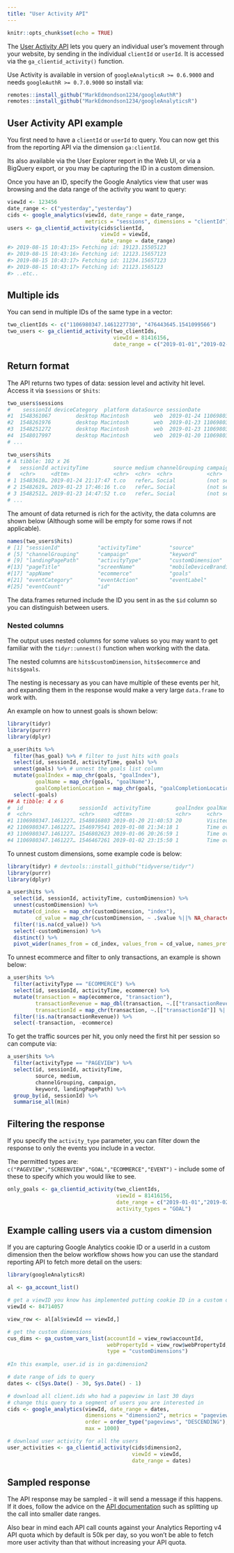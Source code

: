 ```yaml
---
title: "User Activity API"
---
```


```r
knitr::opts_chunk$set(echo = TRUE)
```

The [User Activity API](https://developers.google.com/analytics/devguides/reporting/core/v4/rest/v4/userActivity/search) lets you query an individual user's movement through your website, by sending in the individual `clientId` or `userId`.  It is accessed via the `ga_clientid_activity()` function.

Use Activity is available in version of `googleAnalyticsR >= 0.6.9000` and needs `googleAuthR >= 0.7.0.9000` so install via:

```r
remotes::install_github("MarkEdmondson1234/googleAuthR")
remotes::install_github("MarkEdmondson1234/googleAnalyticsR")
```

## User Activity API example

You first need to have a `clientId` or `userId` to query.  You can now get this from the reporting API via the dimension `ga:clientId`.

Its also available via the User Explorer report in the Web UI, or via a BigQuery export, or you may be capturing the ID in a custom dimension.  

Once you have an ID, specify the Google Analytics view that user was browsing and the data range of the activity you want to query:

```r
viewId <- 123456
date_range <- c("yesterday","yesterday")
cids <- google_analytics(viewId, date_range = date_range, 
                         metrics = "sessions", dimensions = "clientId")
users <- ga_clientid_activity(cids$clientId,
                              viewId = viewId, 
                              date_range = date_range)
#> 2019-08-15 10:43:15> Fetching id: 19123.15505123
#> 2019-08-15 10:43:16> Fetching id: 12123.15657123
#> 2019-08-15 10:43:17> Fetching id: 11234.15657123
#> 2019-08-15 10:43:17> Fetching id: 21123.1565123
#> ..etc..
```

## Multiple ids

You can send in multiple IDs of the same type in a vector:

```r
two_clientIds <- c("1106980347.1461227730", "476443645.1541099566")
two_users <- ga_clientid_activity(two_clientIds,
                                  viewId = 81416156, 
                                  date_range = c("2019-01-01","2019-02-01"))
```

## Return format

The API returns two types of data: session level and activity hit level.  Access it via `$sessions` or `$hits`:

```r
two_users$sessions
#    sessionId deviceCategory  platform dataSource sessionDate                    id
#1  1548361067        desktop Macintosh        web  2019-01-24 1106980347.1461227730
#2  1548261976        desktop Macintosh        web  2019-01-23 1106980347.1461227730
#3  1548251272        desktop Macintosh        web  2019-01-23 1106980347.1461227730
#4  1548017997        desktop Macintosh        web  2019-01-20 1106980347.1461227730
# ...

two_users$hits
# A tibble: 102 x 26
#   sessionId activityTime        source medium channelGrouping campaign keyword hostname
#   <chr>     <dttm>              <chr>  <chr>  <chr>           <chr>    <chr>   <chr>   
# 1 15483610… 2019-01-24 21:17:47 t.co   refer… Social          (not se… (not s… code.ma…
# 2 15482619… 2019-01-23 17:46:16 t.co   refer… Social          (not se… (not s… code.ma…
# 3 15482512… 2019-01-23 14:47:52 t.co   refer… Social          (not se… (not s… code.ma…
# ...
```

The amount of data returned is rich for the activity, the data columns are shown below (Although some will be empty for some rows if not applicable).  

```r
names(two_users$hits)
# [1] "sessionId"            "activityTime"         "source"               "medium"              
# [5] "channelGrouping"      "campaign"             "keyword"              "hostname"            
# [9] "landingPagePath"      "activityType"         "customDimension"      "pagePath"            
#[13] "pageTitle"            "screenName"           "mobileDeviceBranding" "mobileDeviceModel"   
#[17] "appName"              "ecommerce"            "goals"                "has_goal"            
#[21] "eventCategory"        "eventAction"          "eventLabel"           "eventValue"          
#[25] "eventCount"           "id" 
```

The data.frames returned include the ID you sent in as the `$id` column so you can distinguish between users.

### Nested columns

The output uses nested columns for some values so you may want to get familiar with the `tidyr::unnest()` function when working with the data.

The nested columns are `hits$customDimension`, `hits$ecommerce` and `hits$goals`.

The nesting is necessary as you can have multiple of these events per hit, and expanding them in the response would make a very large `data.frame` to work with.

An example on how to unnest goals is shown below:

```r
library(tidyr)
library(purrr)
library(dplyr)

a_user$hits %>% 
  filter(has_goal) %>% # filter to just hits with goals
  select(id, sessionId, activityTime, goals) %>% 
  unnest(goals) %>% # unnest the goals list column
  mutate(goalIndex = map_chr(goals, "goalIndex"), 
         goalName = map_chr(goals, "goalName"), 
         goalCompletionLocation = map_chr(goals, "goalCompletionLocation")) %>%
  select(-goals)
## A tibble: 4 x 6
#  id                  sessionId  activityTime        goalIndex goalName           goalCompletionLocation                
#  <chr>               <chr>      <dttm>              <chr>     <chr>              <chr>                                 
#1 1106980347.1461227… 1548016803 2019-01-20 21:40:53 20        Visited over 4 pa… /googleAnalyticsR/articles/setup.html 
#2 1106980347.1461227… 1546979541 2019-01-08 21:34:18 1         Time over a minut… /googleAnalyticsR/articles/ganalytics…
#3 1106980347.1461227… 1546802623 2019-01-06 20:26:59 1         Time over a minut… /googleAnalyticsR/articles/v4.html    
#4 1106980347.1461227… 1546467261 2019-01-02 23:15:50 1         Time over a minut… /googleAnalyticsR/   
```

To unnest custom dimensions, some example code is below:

```r
library(tidyr) # devtools::install_github("tidyverse/tidyr")
library(purrr)
library(dplyr)

a_user$hits %>% 
  select(id, sessionId, activityTime, customDimension) %>% 
  unnest(customDimension) %>% 
  mutate(cd_index = map_chr(customDimension, "index"), 
         cd_value = map_chr(customDimension, ~ .$value %||% NA_character_)) %>%
  filter(!is.na(cd_value)) %>%
  select(-customDimension) %>%
  distinct() %>%
  pivot_wider(names_from = cd_index, values_from = cd_value, names_prefix = "customDim")
```

To unnest ecommerce and filter to only transactions, an example is shown below:

```r
a_user$hits %>%
  filter(activityType == "ECOMMERCE") %>%
  select(id, sessionId, activityTime, ecommerce) %>%
  mutate(transaction = map(ecommerce, "transaction"),
         transactionRevenue = map_dbl(transaction, ~.[["transactionRevenue"]] %||% NA),
         transactionId = map_chr(transaction, ~.[["transactionId"]] %||% NA)) %>%
  filter(!is.na(transactionRevenue)) %>%
  select(-transaction, -ecommerce)
```

To get the traffic sources per hit, you only need the first hit per session so can compute via:

```r
a_user$hits %>%
  filter(activityType == "PAGEVIEW") %>%
  select(id, sessionId, activityTime, 
         source, medium, 
         channelGrouping, campaign, 
         keyword, landingPagePath) %>%
  group_by(id, sessionId) %>%
  summarise_all(min)
```

## Filtering the response

If you specify the `activity_type` parameter, you can filter down the response to only the events you include in a vector.  

The permitted types are: `c("PAGEVIEW","SCREENVIEW","GOAL","ECOMMERCE","EVENT")` - include some of these to specify which you would like to see.

```r
only_goals <- ga_clientid_activity(two_clientIds,
                                   viewId = 81416156, 
                                   date_range = c("2019-01-01","2019-02-01"),
                                   activity_types = "GOAL")
```

## Example calling users via a custom dimension

If you are capturing Google Analytics cookie ID or a userId in a custom dimension then the below workflow shows how you can use the standard reporting API to fetch more detail on the users:

```r
library(googleAnalyticsR)

al <- ga_account_list()

# get a viewID you know has implemented putting cookie ID in a custom dimension
viewId <- 84714057

view_row <- al[al$viewId == viewId,]

# get the custom dimensions
cus_dims <- ga_custom_vars_list(accountId = view_row$accountId,
                                webPropertyId = view_row$webPropertyId,
                                type = "customDimensions")
                                
#In this example, user.id is in ga:dimension2

# date range of ids to query
dates <- c(Sys.Date() - 30, Sys.Date() - 1)

# download all client.ids who had a pageview in last 30 days
# change this query to a segment of users you are interested in
cids <- google_analytics(viewId, date_range = dates,
                         dimensions = "dimension2", metrics = "pageviews",
                         order = order_type("pageviews", "DESCENDING"),
                         max = 1000)

# download user activity for all the users
user_activities <- ga_clientid_activity(cids$dimension2,
                                        viewId = viewId,
                                        date_range = dates)

```


## Sampled response

The API response may be sampled - it will send a message if this happens.  If it does, follow the advice on the [API documentation](https://developers.google.com/analytics/devguides/reporting/core/v4/user-reporting) such as splitting up the call into smaller date ranges. 

Also bear in mind each API call counts against your Analytics Reporting v4 API quota which by default is 50k per day, so you won't be able to fetch more user activity than that without increasing your API quota. 



